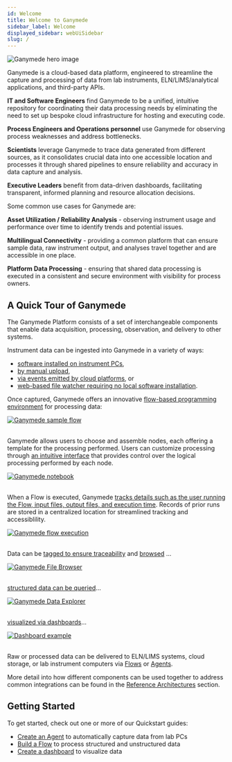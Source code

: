 ```yaml
---
id: Welcome
title: Welcome to Ganymede
sidebar_label: Welcome
displayed_sidebar: webUiSidebar
slug: /
---
```



<div style={{textAlign: 'center', width: "100%", height: "100%"}}>
  <img alt="Ganymede hero image" 
       src="https://ganymede-bio.mo.cloudinary.net/apiServer/HeroImage_20230110.png"
       />
</div>

Ganymede is a cloud-based data platform, engineered to streamline the capture and processing of data from lab instruments, ELN/LIMS/analytical applications, and third-party APIs.

**IT and Software Engineers** find Ganymede to be a unified, intuitive repository for coordinating their data processing needs by eliminating the need to set up bespoke cloud infrastructure for hosting and executing code.

**Process Engineers and Operations personnel** use Ganymede for observing process weaknesses and address bottlenecks.

**Scientists** leverage Ganymede to trace data generated from different sources, as it consolidates crucial data into one accessible location and processes it through shared pipelines to ensure reliability and accuracy in data capture and analysis.

**Executive Leaders** benefit from data-driven dashboards, facilitating transparent, informed planning and resource allocation decisions.

Some common use cases for Ganymede are:

**Asset Utilization / Reliability Analysis** - observing instrument usage and performance over time to identify trends and potential issues.

**Multilingual Connectivity** - providing a common platform that can ensure sample data, raw instrument output, and analyses travel together and are accessible in one place.

**Platform Data Processing** - ensuring that shared data processing is executed in a consistent and secure environment with visibility for process owners.

## A Quick Tour of Ganymede

<div style={{textAlign: 'center'}}>
  <HeroNav />
</div>

The Ganymede Platform consists of a set of interchangeable components that enable data acquisition, processing, observation, and delivery to other systems.

Instrument data can be ingested into Ganymede in a variety of ways:

* [software installed on instrument PCs](connectivity/Overview#ganymede-agent), 
* [by manual upload](connectivity/Overview#drag-and-drop),
* [via events emitted by cloud platforms](connectivity/Overview#event-driven-processing), or
* [web-based file watcher requiring no local software installation](connectivity/Overview#browser-based-file-watcher).

Once captured, Ganymede offers an innovative [flow-based programming environment](FlowEditor) for processing data:

<div style={{textAlign: 'center'}}>
  <a href="./FlowEditor">
    <img alt="Ganymede sample flow"
         src="https://ganymede-bio.mo.cloudinary.net/apiServer/FlowImageExpanded_20240331.png" />
  </a>
</div>
&nbsp;

Ganymede allows users to choose and assemble nodes, each offering a template for the processing performed.  Users can customize processing through [an intuitive interface](NodeEditor) that provides control over the logical processing performed by each node.

<div style={{textAlign: 'center'}}>
  <a href="./NodeEditor">
    <img alt="Ganymede notebook"
         src="https://ganymede-bio.mo.cloudinary.net/apiServer/GanymedeNotebook_20230920.png" />
  </a>
</div>
&nbsp;

When a Flow is executed, Ganymede [tracks details such as the user running the Flow, input files, output files, and execution time](FlowRuns).  Records of prior runs are stored in a centralized location for streamlined tracking and accessiblility.

<div style={{textAlign: 'center'}}>
  <a href="./FlowRuns">
    <img alt="Ganymede flow execution"
         src="https://ganymede-bio.mo.cloudinary.net/apiServer/GanymedeFlowExecution_20240401.png" />
  </a>
</div>
&nbsp;

Data can be [tagged to ensure traceability](./connectivity/Tags) and [browsed](Files) ...

<div style={{textAlign: 'center'}}>
  <a href="./Files">
    <img alt="Ganymede File Browser"
         src="https://ganymede-bio.mo.cloudinary.net/apiServer/GanymedeFileBrowser_20240401.png" />
  </a>
</div>
&nbsp;

[structured data can be queried](DataExplorer)...

<div style={{textAlign: 'center'}}>
  <a href="./DataExplorer">
    <img alt="Ganymede Data Explorer"
        src="https://ganymede-bio.mo.cloudinary.net/apiServer/DataExplorer_20230531.png" />
  </a>
</div>
&nbsp;

[visualized via dashboards](Dashboards)...

<div style={{textAlign: 'center'}}>
  <a href="./Dashboards">
    <img alt="Dashboard example"
        src="https://ganymede-bio.mo.cloudinary.net/apiServer/Dashboard_20230531.png" />
  </a>
</div>
&nbsp;

Raw or processed data can be delivered to ELN/LIMS systems, cloud storage, or lab instrument computers via [Flows](./nodes/App/APINode) or [Agents](./connectivity/Agent#watch-for-flow-outputs-then-save-locally).

More detail into how different components can be used together to address common integrations can be found in the [Reference Architectures](./ReferenceArchitectures) section.

## Getting Started

To get started, check out one or more of our Quickstart guides:

* [Create an Agent](./QuickstartBuildAgent.mdx) to automatically capture data from lab PCs
* [Build a Flow](./QuickstartBuildFlow.mdx) to process structured and unstructured data
* [Create a dashboard](./QuickstartCreateDashboard.mdx) to visualize data
